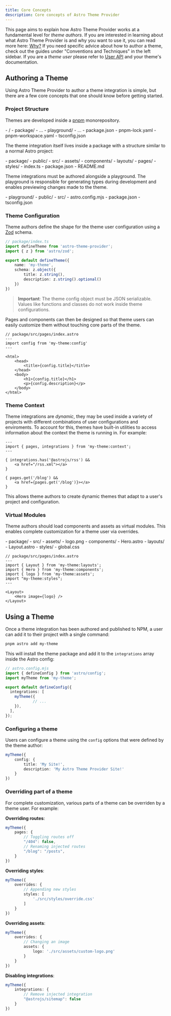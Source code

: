 ```yaml
---
title: Core Concepts
description: Core concepts of Astro Theme Provider
---
```



This page aims to explain how Astro Theme Provider works at a fundamental level for _theme authors_.
If you are interested in learning about what Astro Theme Provider is and why you want to use it, you can read more here: [Why?](/why)
If you need specific advice about how to author a theme, check out the guides under "Conventions and Techniques" in the left sidebar.
If you are a _theme user_ please refer to [User API](/reference/user) and your theme's documentation.

## Authoring a Theme

Using Astro Theme Provider to author a theme integration is simple, but there are a few core concepts that one should know before getting started.

### Project Structure

Themes are developed inside a [pnpm](https://pnpm.io/) monorepository.

<FileTree>
- /
	- package/
		- ...
	- playground/
		- ...
	- package.json
	- pnpm-lock.yaml
	- pnpm-workspace.yaml
	- tsconfig.json
</FileTree>

The theme integration itself lives inside a package with a structure similar to a normal Astro project:

<FileTree>
- package/
	- public/
	- src/
		- assets/
		- components/
		- layouts/
		- pages/
		- styles/
	- index.ts
	- package.json
	- README.md
</FileTree>

Theme integrations must be authored alongside a playground.
The playground is responsible for generating types during development and enables previewing changes made to the theme.

<FileTree>
- playground/
	- public/
	- src/
	- astro.config.mjs
	- package.json
	- tsconfig.json
</FileTree>


### Theme Configuration

Theme authors define the shape for the theme user configuration using a [Zod](https://zod.dev/) schema.

```ts
// package/index.ts
import defineTheme from 'astro-theme-provider';
import { z } from 'astro/zod';

export default defineTheme({
	name: 'my-theme',
	schema: z.object({
		title: z.string(),
		description: z.string().optional()
	})
})
```

> **Important**: The theme config object must be JSON serializable. Values like functions and classes do not work inside theme configurations.

Pages and components can then be designed so that theme users can easily customize them without touching core parts of the theme.

```tsx
// package/src/pages/index.astro
---
import config from 'my-theme:config'
---

<html>
	<head>
		<title>{config.title}</title>
	</head>
	<body>
		<h1>{config.title}</h1>
		<p>{config.description}</p>
	</body>
</html>
```

### Theme Context

Theme integrations are _dynamic_, they may be used inside a variety of projects with different combinations of user configurations and enviroments.
To account for this, themes have built-in utilities to access information about the context the theme is running in. For example:

```tsx
---
import { pages, integrations } from 'my-theme:context';
---

{ integrations.has('@astrojs/rss') &&
	<a href="/rss.xml"></a>
}

{ pages.get('/blog') &&
	<a href={pages.get('/blog')}></a>
}
```

This allows theme authors to create dynamic themes that adapt to a user's project and configuration.

### Virtual Modules

Theme authors should load components and assets as virtual modules. This enables complete customization for a theme user via overrides.

<FileTree>
- package/
	- src/
		- assets/
			- logo.png
		- components/
			- Hero.astro
		- layouts/
			- Layout.astro
		- styles/
			- global.css
</FileTree>

```tsx
// package/src/pages/index.astro
---
import { Layout } from 'my-theme:layouts';
import { Hero } from 'my-theme:components';
import { logo } from 'my-theme:assets';
import "my-theme:styles";
---

<Layout>
	<Hero image={logo} />
</Layout>
```

## Using a Theme

Once a theme integration has been authored and published to NPM, a user can add it to their project with a single command:

```sh
pnpm astro add my-theme
```

This will install the theme package and add it to the `integrations` array inside the Astro config:

```ts
// astro.config.mjs
import { defineConfig } from 'astro/config';
import myTheme from 'my-theme';

export default defineConfig({
  integrations: [
    myTheme({
			// ...
    }),
  ],
});
```

### Configuring a theme

Users can configure a theme using the `config` options that were defined by the theme author:

```ts
myTheme({
	config: {
		title: 'My Site!',
		description: 'My Astro Theme Provider Site!'
	}
})
```

### Overriding part of a theme

For complete customization, various parts of a theme can be overriden by a theme user. For example:

**Overriding routes**:

```ts
myTheme({
	pages: {
		// Toggling routes off
		"/404": false,
		// Renaming injected routes
		"/blog": "/posts",
	}
})
```

**Overriding styles**:

```ts
myTheme({
	overrides: {
		// Appending new styles
		styles: [
			'./src/styles/override.css'
		]
	}
})
```

**Overriding assets**:

```ts
myTheme({
	overrides: {
		// Changing an image
		assets: {
			logo: './src/assets/custom-logo.png'
		}
	}
})
```

**Disabling integrations**:

```ts
myTheme({
	integrations: {
		// Remove injected integration
		"@astrojs/sitemap": false
	}
})
```

